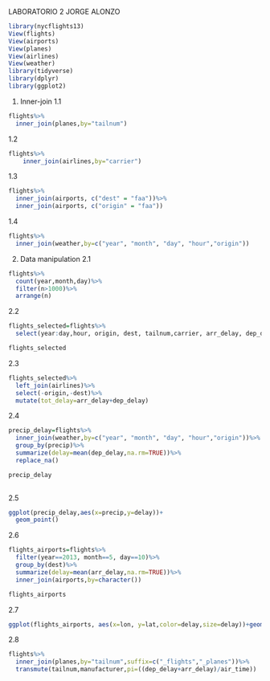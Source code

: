 LABORATORIO 2
JORGE ALONZO



```r
library(nycflights13)
View(flights)
View(airports)
View(planes)
View(airlines)
View(weather)
library(tidyverse)
library(dplyr)
library(ggplot2)
```



1. Inner-join
1.1
```r
flights%>%
  inner_join(planes,by="tailnum")

```
1.2

```r
flights%>%
    inner_join(airlines,by="carrier")


```
 1.3
 
```r

flights%>%
  inner_join(airports, c("dest" = "faa"))%>%
  inner_join(airports, c("origin" = "faa"))


```
 
1.4

```r
flights%>%
  inner_join(weather,by=c("year", "month", "day", "hour","origin"))
```

2. Data manipulation
2.1
```r
flights%>%
  count(year,month,day)%>%
  filter(n>1000)%>%
  arrange(n)
```
2.2

```r
flights_selected=flights%>%
  select(year:day,hour, origin, dest, tailnum,carrier, arr_delay, dep_delay)

flights_selected
```

2.3

```r
flights_selected%>%
  left_join(airlines)%>%
  select(-origin,-dest)%>%
  mutate(tot_delay=arr_delay+dep_delay)


```

2.4

```r
precip_delay=flights%>%
  inner_join(weather,by=c("year", "month", "day", "hour","origin"))%>%
  group_by(precip)%>%
  summarize(delay=mean(dep_delay,na.rm=TRUE))%>%
  replace_na()

precip_delay
  
```

2.5
```r
ggplot(precip_delay,aes(x=precip,y=delay))+
  geom_point()

```
2.6

```r
flights_airports=flights%>%
  filter(year==2013, month==5, day==10)%>%
  group_by(dest)%>%
  summarize(delay=mean(arr_delay,na.rm=TRUE))%>%
  inner_join(airports,by=character())

flights_airports
```

2.7
```r
ggplot(flights_airports, aes(x=lon, y=lat,color=delay,size=delay))+geom_point()


```

2.8

```r
flights%>%
  inner_join(planes,by="tailnum",suffix=c("_flights","_planes"))%>%
  transmute(tailnum,manufacturer,pi=((dep_delay+arr_delay)/air_time))

```








